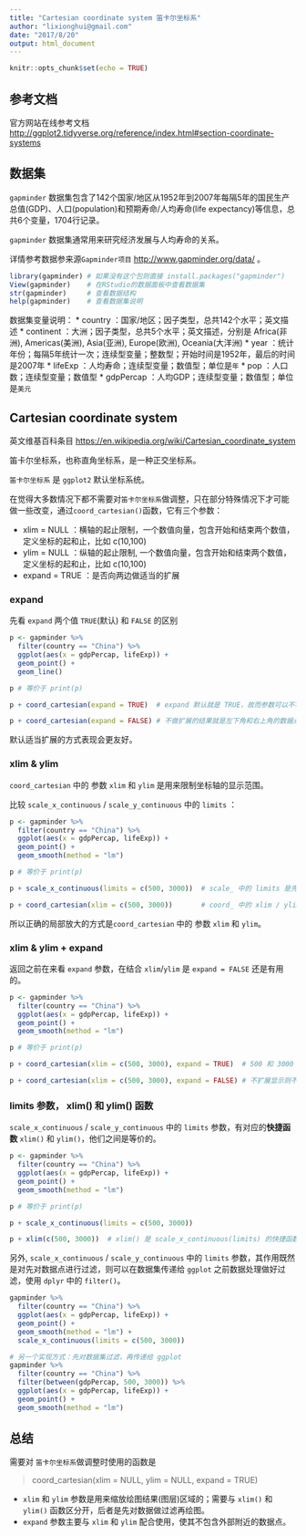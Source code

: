 ```yaml
---
title: "Cartesian coordinate system 笛卡尔坐标系"
author: "lixionghui@gmail.com"
date: "2017/8/20"
output: html_document
---
```


```r
knitr::opts_chunk$set(echo = TRUE)
```

## 参考文档

官方网站在线参考文档 <http://ggplot2.tidyverse.org/reference/index.html#section-coordinate-systems> 

## 数据集

`gapminder` 数据集包含了142个国家/地区从1952年到2007年每隔5年的国民生产总值(GDP)、人口(population)和预期寿命/人均寿命(life expectancy)等信息，总共6个变量，1704行记录。

`gapminder` 数据集通常用来研究经济发展与人均寿命的关系。

详情参考数据参来源`Gapminder项目` <http://www.gapminder.org/data/> 。

```r
library(gapminder) # 如果没有这个包则直接 install.packages("gapminder")
View(gapminder)    # 在RStudio的数据面板中查看数据集
str(gapminder)     # 查看数据结构
help(gapminder)    # 查看数据集说明
```

数据集变量说明：
* country   ：国家/地区；因子类型，总共142个水平；英文描述
* continent ：大洲；因子类型，总共5个水平；英文描述，分别是 Africa(非洲), Americas(美洲), Asia(亚洲), Europe(欧洲), Oceania(大洋洲)
* year      ：统计年份；每隔5年统计一次；连续型变量；整数型；开始时间是1952年，最后的时间是2007年
* lifeExp   ：人均寿命；连续型变量；数值型；单位是`年`
* pop       ：人口数；连续型变量；数值型
* gdpPercap ：人均GDP；连续型变量；数值型；单位是`美元`


## Cartesian coordinate system

英文维基百科条目 <https://en.wikipedia.org/wiki/Cartesian_coordinate_system>

笛卡尔坐标系，也称直角坐标系，是一种正交坐标系。

`笛卡尔坐标系` 是 `ggplot2` 默认坐标系统。

在觉得大多数情况下都不需要对`笛卡尔坐标系`做调整，只在部分特殊情况下才可能做一些改变，通过`coord_cartesian()`函数，它有三个参数：

* xlim = NULL   ：横轴的起止限制，一个数值向量，包含开始和结束两个数值，定义坐标的起和止，比如 c(10,100)
* ylim = NULL   ：纵轴的起止限制, 一个数值向量，包含开始和结束两个数值，定义坐标的起和止，比如 c(10,100)
* expand = TRUE ：是否向两边做适当的扩展

### expand

先看 `expand` 两个值 `TRUE`(默认) 和 `FALSE` 的区别

```r
p <- gapminder %>%
  filter(country == "China") %>%
  ggplot(aes(x = gdpPercap, lifeExp)) +
  geom_point() +
  geom_line()

p # 等价于 print(p)

p + coord_cartesian(expand = TRUE)  # expand 默认就是 TRUE，故而参数可以不写，这里只是用来做对比

p + coord_cartesian(expand = FALSE) # 不做扩展的结果就是左下角和右上角的数据点与坐标轴的边界太近，不美观
```

默认适当扩展的方式表现会更友好。



### xlim & ylim 

`coord_cartesian` 中的 参数 `xlim` 和 `ylim` 是用来限制坐标轴的显示范围。

比较 `scale_x_continuous` / `scale_y_continuous` 中的 `limits` ：

```r
p <- gapminder %>%
  filter(country == "China") %>%
  ggplot(aes(x = gdpPercap, lifeExp)) +
  geom_point() +
  geom_smooth(method = "lm")

p # 等价于 print(p)

p + scale_x_continuous(limits = c(500, 3000))  # scale_ 中的 limits 是先多数据作过滤，再做统计变换(线性回归)

p + coord_cartesian(xlim = c(500, 3000))       # coord_ 中的 xlim / ylim 不过滤数据，只是对指定区域放大
```

所以正确的局部放大的方式是`coord_cartesian` 中的 参数 `xlim` 和 `ylim`。

### xlim & ylim + expand

返回之前在来看 `expand` 参数，在结合 `xlim`/`ylim` 是  `expand = FALSE` 还是有用的。

```r
p <- gapminder %>%
  filter(country == "China") %>%
  ggplot(aes(x = gdpPercap, lifeExp)) +
  geom_point() +
  geom_smooth(method = "lm")

p # 等价于 print(p)

p + coord_cartesian(xlim = c(500, 3000), expand = TRUE)  # 500 和 3000 之外的附近有数据点被包含进来，容易让人产生疑问

p + coord_cartesian(xlim = c(500, 3000), expand = FALSE) # 不扩展显示则不会包含预设范围之外的数据点，不会有疑问产生
```


### limits 参数， xlim() 和 ylim() 函数

`scale_x_continuous` / `scale_y_continuous` 中的 `limits` 参数，有对应的**快捷函数** `xlim()` 和 `ylim()`，他们之间是等价的。


```r
p <- gapminder %>%
  filter(country == "China") %>%
  ggplot(aes(x = gdpPercap, lifeExp)) +
  geom_point() +
  geom_smooth(method = "lm")

p # 等价于 print(p)

p + scale_x_continuous(limits = c(500, 3000)) 

p + xlim(c(500, 3000))  # xlim() 是 scale_x_continuous(limits) 的快捷函数，两者等价
```


另外, `scale_x_continuous` / `scale_y_continuous` 中的 `limits` 参数，其作用既然是对先对数据点进行过滤，则可以在数据集传递给 `ggplot` 之前数据处理做好过滤，使用 `dplyr` 中的 `filter()`。

```r
gapminder %>%
  filter(country == "China") %>%
  ggplot(aes(x = gdpPercap, lifeExp)) +
  geom_point() +
  geom_smooth(method = "lm") +
  scale_x_continuous(limits = c(500, 3000))

# 另一个实现方式：先对数据集过滤，再传递给 ggplot
gapminder %>%
  filter(country == "China") %>%
  filter(between(gdpPercap, 500, 3000)) %>%
  ggplot(aes(x = gdpPercap, lifeExp)) +
  geom_point() +
  geom_smooth(method = "lm")
```



## 总结

需要对 `笛卡尔坐标系`做调整时使用的函数是

> coord_cartesian(xlim = NULL, ylim = NULL, expand = TRUE)

* `xlim` 和 `ylim` 参数是用来缩放绘图结果(图层)区域的；需要与 `xlim()` 和 `ylim()` 函数区分开，后者是先对数据做过滤再绘图。
* `expand` 参数主要与 `xlim` 和 `ylim` 配合使用，使其不包含外部附近的数据点。









